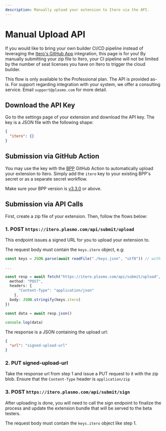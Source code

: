 ```yaml
---
description: Manually upload your extension to Itero via the API.
---
```



# Manual Upload API

If you would like to bring your own builder CI/CD pipeline instead of leveraging the [Itero's GitHub App](/itero/github) integration, this page is for you! By manually submitting your zip file to Itero, your CI pipeline will not be limited by the number of seat licenses you have on Itero to trigger the cloud builder.

<Callout emoji="🚨">

This flow is only available to the Professional plan. The API is provided as-is. For support regarding integration with your system, we offer a consulting service. Email `support@plasmo.com` for more detail.

</Callout>

## Download the API Key

Go to the settings page of your extension and download the API key. The key is a JSON file with the following shape:

```json
{
  "itero": {}
}
```

## Submission via GitHub Action

You may use the key with the [BPP](/framework/workflows/submit) GitHub Action to automatically upload your extension to Itero. Simply add the `itero` key to your existing BPP's secret or as a separate secret workflow.

Make sure your BPP version is [v3.3.0](https://github.com/PlasmoHQ/bpp/releases/tag/v3.3.0) or above.

## Submission via API Calls

First, create a zip file of your extension. Then, follow the flows below:

### 1. POST `https://itero.plasmo.com/api/submit/upload`

This endpoint issues a signed URL for you to upload your extension to.

The request body must contain the `keys.itero` object, e.g:

```ts
const keys = JSON.parse(await readFile("./keys.json", "utf8")) // with keys.json being the file you downloaded from the settings page

...

const resp = await fetch("https://itero.plasmo.com/api/submit/upload", {
  method: "POST",
  headers: {
      "Content-Type": "application/json"
    },
  body: JSON.stringify(keys.itero)
})

const data = await resp.json()

console.log(data)
```

The response is a JSON containing the upload url:

```json
{
  "url": "signed-upload-url"
}
```

### 2. PUT signed-upload-url

Take the response url from step 1 and issue a PUT request to it with the zip blob. Ensure that the `Content-Type` header is `application/zip`

### 3. POST `https://itero.plasmo.com/api/submit/sign`

After uploading is done, you will need to call the sign endpoint to finalize the process and update the extension bundle that will be served to the beta testers.

The request body must contain the `keys.itero` object like step 1.

